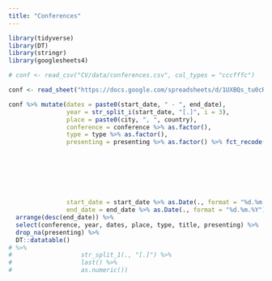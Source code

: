 ```yaml
---
title: "Conferences"
---
```


```r

library(tidyverse)
library(DT)
library(stringr)
library(googlesheets4)

# conf <- read_csv("CV/data/conferences.csv", col_types = "cccfffc")

conf <- read_sheet("https://docs.google.com/spreadsheets/d/1UXBQs_tu0cRYN3XDEPsq3MxlUNvryPEnR-ClSp2uipo/edit?usp=sharing",sheet = "conferences")

conf %>% mutate(dates = paste0(start_date, " - ", end_date),
                year = str_split_i(start_date, "[.]", i = 3),
                place = paste0(city, ", ", country),
                conference = conference %>% as.factor(),
                type = type %>% as.factor(),
                presenting = presenting %>% as.factor() %>% fct_recode(., "Michał Burdukiewicz" = "michbur", 
                                                                       "Jarosław Chilimoniuk" = "jarochi",
                                                                       "Weronika Puchała" = "werpuc",
                                                                       "Katarzyna Sidorczuk" = "ksidorczuk",
                                                                       "Dominika Kozakiewicz" = "kdominika",
                                                                       "Dominik Rafacz" = "DominikRafacz",
                                                                       "Anna Lassota" = "lania",
                                                                       "Joanna Sikorska" = "sasia"), 
                start_date = start_date %>% as.Date(., format = "%d.%m.%Y"),
                end_date = end_date %>% as.Date(., format = "%d.%m.%Y")) %>%
  arrange(desc(end_date)) %>% 
  select(conference, year, dates, place, type, title, presenting) %>% 
  drop_na(presenting) %>% 
  DT::datatable()
# %>% 
#                   str_split_1(., "[.]") %>% 
#                   last() %>% 
#                   as.numeric())

```
